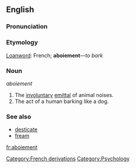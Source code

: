 ==English==

===Pronunciation===
{{substub}}

===Etymology===
[[Loanword]]: French; '''aboiement'''&mdash;''to bark''

===Noun===
''aboiement''

# The [[involuntary]] [[emit|emittal]] of animal noises.
# The act of a human barking like a dog.

===See also===
* [[desticate]]
* [[fream]]

[[fr:aboiement]]

[[Category:French derivations]]
[[Category:Psychology]]